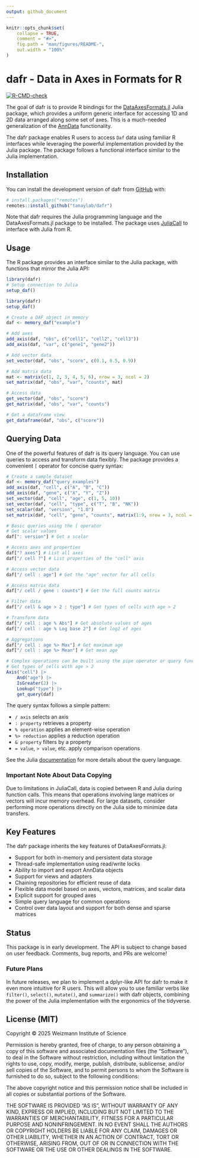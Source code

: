 ```yaml
---
output: github_document
---
```


<!-- README.md is generated from README.Rmd. Please edit that file -->

```r
knitr::opts_chunk$set(
    collapse = TRUE,
    comment = "#>",
    fig.path = "man/figures/README-",
    out.width = "100%"
)
```

# dafr - Data in Axes in Formats for R

<!-- badges: start -->
[![R-CMD-check](https://github.com/tanaylab/dafr/actions/workflows/R-CMD-check.yaml/badge.svg)](https://github.com/tanaylab/dafr/actions/workflows/R-CMD-check.yaml)
<!-- badges: end -->

The goal of dafr is to provide R bindings for the [DataAxesFormats.jl](https://github.com/tanaylab/DataAxesFormats.jl) Julia package, which provides a uniform generic interface for accessing 1D and 2D data arranged along some set of axes. This is a much-needed generalization of the [AnnData](https://github.com/scverse/anndata) functionality.

The dafr package enables R users to access `Daf` data using familiar R interfaces while leveraging the powerful implementation provided by the Julia package. The package follows a functional interface similar to the Julia implementation.

## Installation

You can install the development version of dafr from [GitHub](https://github.com/) with:

``` r
# install.packages("remotes")
remotes::install_github("tanaylab/dafr")
```

Note that dafr requires the Julia programming language and the DataAxesFormats.jl package to be installed. The package uses [JuliaCall](https://github.com/Non-Contradiction/JuliaCall) to interface with Julia from R.

## Usage

The R package provides an interface similar to the Julia package, with functions that mirror the Julia API:

```r
library(dafr)
# Setup connection to Julia
setup_daf()
```

```r
library(dafr)
setup_daf()
```

```r
# Create a DAF object in memory
daf <- memory_daf("example")

# Add axes
add_axis(daf, "obs", c("cell1", "cell2", "cell3"))
add_axis(daf, "var", c("gene1", "gene2"))

# Add vector data
set_vector(daf, "obs", "score", c(0.1, 0.5, 0.9))

# Add matrix data
mat <- matrix(c(1, 2, 3, 4, 5, 6), nrow = 3, ncol = 2)
set_matrix(daf, "obs", "var", "counts", mat)

# Access data
get_vector(daf, "obs", "score")
get_matrix(daf, "obs", "var", "counts")

# Get a dataframe view
get_dataframe(daf, "obs", c("score"))
```

## Querying Data

One of the powerful features of dafr is its query language. You can use queries to access and transform data flexibly. The package provides a convenient `[` operator for concise query syntax:

```r
# Create a sample dataset
daf <- memory_daf("query_examples")
add_axis(daf, "cell", c("A", "B", "C"))
add_axis(daf, "gene", c("X", "Y", "Z"))
set_vector(daf, "cell", "age", c(1, 5, 10))
set_vector(daf, "cell", "type", c("T", "B", "NK"))
set_scalar(daf, "version", "1.0")
set_matrix(daf, "cell", "gene", "counts", matrix(1:9, nrow = 3, ncol = 3))

# Basic queries using the [ operator
# Get scalar values
daf[": version"] # Get a scalar

# Access axes and properties
daf["? axes"] # List all axes
daf["/ cell ?"] # List properties of the "cell" axis

# Access vector data
daf["/ cell : age"] # Get the "age" vector for all cells

# Access matrix data
daf["/ cell / gene : counts"] # Get the full counts matrix

# Filter data
daf["/ cell & age > 2 : type"] # Get types of cells with age > 2

# Transform data
daf["/ cell : age % Abs"] # Get absolute values of ages
daf["/ cell : age % Log base 2"] # Get log2 of ages

# Aggregations
daf["/ cell : age %> Max"] # Get maximum age
daf["/ cell : age %> Mean"] # Get mean age

# Complex operations can be built using the pipe operator or query functions
# Get types of cells with age > 2
Axis("cell") |>
    And("age") |>
    IsGreater(2) |>
    Lookup("type") |>
    get_query(daf)
```

The query syntax follows a simple pattern:

* `/ axis` selects an axis
* `: property` retrieves a property
* `% operation` applies an element-wise operation
* `%> reduction` applies a reduction operation
* `& property` filters by a property
* `= value`, `> value`, etc. apply comparison operations

See the Julia [documentation](https://tanaylab.github.io/DataAxesFormats.jl/v0.1.2/queries.html) for more details about the query language.

### Important Note About Data Copying

Due to limitations in JuliaCall, data is copied between R and Julia during function calls. This means that operations involving large matrices or vectors will incur memory overhead. For large datasets, consider performing more operations directly on the Julia side to minimize data transfers.

## Key Features

The dafr package inherits the key features of DataAxesFormats.jl:

- Support for both in-memory and persistent data storage
- Thread-safe implementation using read/write locks
- Ability to import and export AnnData objects
- Support for views and adapters
- Chaining repositories for efficient reuse of data
- Flexible data model based on axes, vectors, matrices, and scalar data
- Explicit support for grouped axes
- Simple query language for common operations
- Control over data layout and support for both dense and sparse matrices

## Status

This package is in early development. The API is subject to change based on user feedback. Comments, bug reports, and PRs are welcome!

### Future Plans

In future releases, we plan to implement a dplyr-like API for dafr to make it even more intuitive for R users. This will allow you to use familiar verbs like `filter()`, `select()`, `mutate()`, and `summarize()` with dafr objects, combining the power of the Julia implementation with the ergonomics of the tidyverse.

## License (MIT)

Copyright © 2025 Weizmann Institute of Science

Permission is hereby granted, free of charge, to any person obtaining a copy of this software and associated documentation files (the "Software"), to deal in the Software without restriction, including without limitation the rights to use, copy, modify, merge, publish, distribute, sublicense, and/or sell copies of the Software, and to permit persons to whom the Software is furnished to do so, subject to the following conditions:

The above copyright notice and this permission notice shall be included in all copies or substantial portions of the Software.

THE SOFTWARE IS PROVIDED "AS IS", WITHOUT WARRANTY OF ANY KIND, EXPRESS OR IMPLIED, INCLUDING BUT NOT LIMITED TO THE WARRANTIES OF MERCHANTABILITY, FITNESS FOR A PARTICULAR PURPOSE AND NONINFRINGEMENT. IN NO EVENT SHALL THE AUTHORS OR COPYRIGHT HOLDERS BE LIABLE FOR ANY CLAIM, DAMAGES OR OTHER LIABILITY, WHETHER IN AN ACTION OF CONTRACT, TORT OR OTHERWISE, ARISING FROM, OUT OF OR IN CONNECTION WITH THE SOFTWARE OR THE USE OR OTHER DEALINGS IN THE SOFTWARE.
